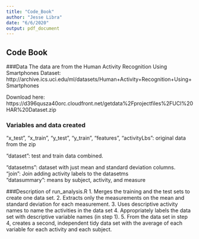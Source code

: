 ```yaml
---
title: "Code_Book"
author: "Jesse Libra"
date: "6/6/2020"
output: pdf_document
---
```


## Code Book


###Data
The data are from the Human Activity Recognition Using Smartphones Dataset: http://archive.ics.uci.edu/ml/datasets/Human+Activity+Recognition+Using+Smartphones 

Download here: https://d396qusza40orc.cloudfront.net/getdata%2Fprojectfiles%2FUCI%20HAR%20Dataset.zip

### Variables and data created

"x_test", "x_train", "y_test", "y_train", "features", "activityLbs": original data from the zip
     
"dataset": test and train data combined.   

"datasetms": dataset with just mean and standard deviation columns.  
"join": Join adding activity labels to the datasetms    
"datasummary": means by subject, activity, and measure

###Description of run_analysis.R
1. Merges the training and the test sets to create one data set.
2. Extracts only the measurements on the mean and standard deviation for each measurement.
3. Uses descriptive activity names to name the activities in the data set
4. Appropriately labels the data set with descriptive variable names (in step 1).
5. From the data set in step 4, creates a second, independent tidy data set with the average of 
each variable for each activity and each subject.

